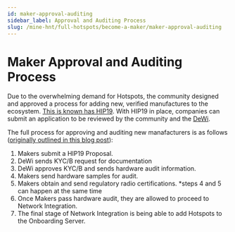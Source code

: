 ```yaml
---
id: maker-approval-auditing
sidebar_label: Approval and Auditing Process
slug: /mine-hnt/full-hotspots/become-a-maker/maker-approval-auditing
---
```



# Maker Approval and Auditing Process

Due to the overwhelming demand for Hotspots, the community designed and approved a process for adding new, verified manufactures to the ecosystem. [This is known has HIP19](https://github.com/helium/HIP/blob/master/0019-third-party-manufacturers.md). With HIP19 in place, companies can submit an application to be reviewed by the community and the [DeWi](https://www.dewi.org/).

The full process for approving and auditing new manafacturers is as follows ([originally outlined in this blog post](https://engineering.helium.com/2021/01/26/maker-audit.html)):

1. Makers submit a HIP19 Proposal.
2. DeWi sends KYC/B request for documentation
3. DeWi approves KYC/B and sends hardware audit information.
4. Makers send hardware samples for audit.
5. Makers obtain and send regulatory radio certifications.
*steps 4 and 5 can happen at the same time
6. Once Makers pass hardware audit, they are allowed to proceed to Network Integration.
7. The final stage of Network Integration is being able to add Hotspots to the Onboarding Server.
